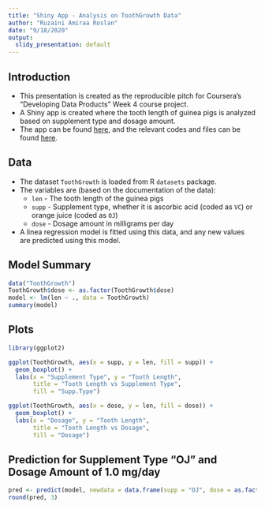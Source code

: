---
title: "Shiny App - Analysis on ToothGrowth Data"
author: "Ruzaini Amiraa Roslan"
date: "9/18/2020"
output:
  slidy_presentation: default
---

## Introduction

- This presentation is created as the reproducible pitch for Coursera's "Developing Data Products" Week 4 course project.
- A Shiny app is created where the tooth length of guinea pigs is analyzed based on supplement type and dosage amount.
- The app can be found [here](), and the relevant codes and files can be found [here](https://github.com/ruruu127/Developing-Data-Products-Course-Project-Week4).

## Data

- The dataset `ToothGrowth` is loaded from R `datasets` package.
- The variables are (based on the documentation of the data):
  - `len` - The tooth length of the guinea pigs
  - `supp` - Supplement type, whether it is ascorbic acid (coded as `VC`) or orange juice (coded as `OJ`)
  - `dose` - Dosage amount in milligrams per day
- A linea regression model is fitted using this data, and any new values are predicted using this model.

## Model Summary

```{r echo=TRUE}
data("ToothGrowth")
ToothGrowth$dose <- as.factor(ToothGrowth$dose)
model <- lm(len ~ ., data = ToothGrowth)
summary(model)
```

## Plots

```{r echo=FALSE}
library(ggplot2)

ggplot(ToothGrowth, aes(x = supp, y = len, fill = supp)) +
  geom_boxplot() +
  labs(x = "Supplement Type", y = "Tooth Length",
       title = "Tooth Length vs Supplement Type",
       fill = "Supp.Type")

ggplot(ToothGrowth, aes(x = dose, y = len, fill = dose)) +
  geom_boxplot() +
  labs(x = "Dosage", y = "Tooth Length",
       title = "Tooth Length vs Dosage",
       fill = "Dosage")
```

## Prediction for Supplement Type "OJ" and Dosage Amount of 1.0 mg/day

```{r echo=TRUE}
pred <- predict(model, newdata = data.frame(supp = "OJ", dose = as.factor(1.0)))
round(pred, 3)
```
